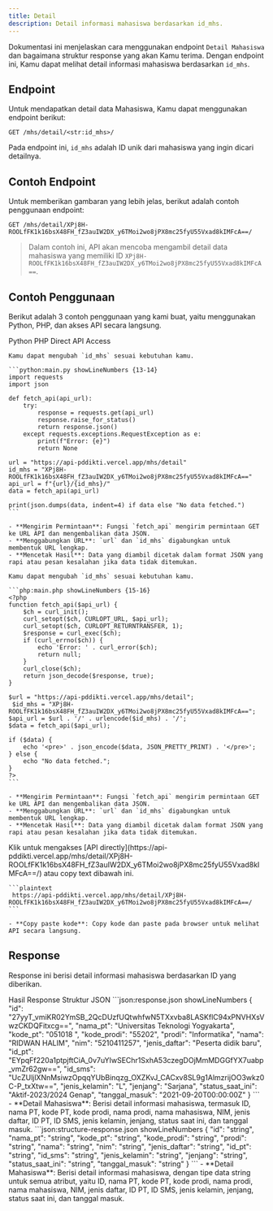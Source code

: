```yaml
---
title: Detail
description: Detail informasi mahasiswa berdasarkan id_mhs.
---
```


Dokumentasi ini menjelaskan cara menggunakan endpoint `Detail Mahasiswa` dan bagaimana struktur response yang akan Kamu terima. Dengan endpoint ini, Kamu dapat melihat detail informasi mahasiswa berdasarkan `id_mhs`.

## Endpoint

Untuk mendapatkan detail data Mahasiswa, Kamu dapat menggunakan endpoint berikut:

```plaintext
GET /mhs/detail/<str:id_mhs>/
```

Pada endpoint ini, `id_mhs` adalah ID unik dari mahasiswa yang ingin dicari detailnya.

## Contoh Endpoint

Untuk memberikan gambaran yang lebih jelas, berikut adalah contoh penggunaan endpoint:

```plaintext
GET /mhs/detail/XPj8H-ROOLfFK1k16bsX48FH_fZ3auIW2DX_y6TMoi2wo8jPX8mc25fyU55Vxad8kIMFcA==/
```

> Dalam contoh ini, API akan mencoba mengambil detail data mahasiswa yang memiliki ID `XPj8H-ROOLfFK1k16bsX48FH_fZ3auIW2DX_y6TMoi2wo8jPX8mc25fyU55Vxad8kIMFcA==`.

## Contoh Penggunaan

Berikut adalah 3 contoh penggunaan yang kami buat, yaitu menggunakan Python, PHP, dan akses API secara langsung.

<Tabs defaultValue="python" className="pt-5 pb-1">
  <TabsList>
    <TabsTrigger value="python">Python</TabsTrigger>
    <TabsTrigger value="php">PHP</TabsTrigger>
    <TabsTrigger value="direct">Direct API Access</TabsTrigger>
  </TabsList>
  <TabsContent value="python">

    Kamu dapat mengubah `id_mhs` sesuai kebutuhan kamu.

    ```python:main.py showLineNumbers {13-14}
    import requests
    import json

    def fetch_api(api_url):
        try:
            response = requests.get(api_url)
            response.raise_for_status()
            return response.json()
        except requests.exceptions.RequestException as e:
            print(f"Error: {e}")
            return None

    url = "https://api-pddikti.vercel.app/mhs/detail"
    id_mhs = "XPj8H-ROOLfFK1k16bsX48FH_fZ3auIW2DX_y6TMoi2wo8jPX8mc25fyU55Vxad8kIMFcA=="
    api_url = f"{url}/{id_mhs}/"
    data = fetch_api(api_url)

    print(json.dumps(data, indent=4) if data else "No data fetched.")
    ```

    - **Mengirim Permintaan**: Fungsi `fetch_api` mengirim permintaan GET ke URL API dan mengembalikan data JSON.
    - **Menggabungkan URL**: `url` dan `id_mhs` digabungkan untuk membentuk URL lengkap.
    - **Mencetak Hasil**: Data yang diambil dicetak dalam format JSON yang rapi atau pesan kesalahan jika data tidak ditemukan.
  </TabsContent>
  <TabsContent value="php">

    Kamu dapat mengubah `id_mhs` sesuai kebutuhan kamu.

    ```php:main.php showLineNumbers {15-16}
    <?php
    function fetch_api($api_url) {
        $ch = curl_init();
        curl_setopt($ch, CURLOPT_URL, $api_url);
        curl_setopt($ch, CURLOPT_RETURNTRANSFER, 1);
        $response = curl_exec($ch);
        if (curl_errno($ch)) {
            echo 'Error: ' . curl_error($ch);
            return null;
        }
        curl_close($ch);
        return json_decode($response, true);
    }

    $url = "https://api-pddikti.vercel.app/mhs/detail";
     $id_mhs = "XPj8H-ROOLfFK1k16bsX48FH_fZ3auIW2DX_y6TMoi2wo8jPX8mc25fyU55Vxad8kIMFcA==";
    $api_url = $url . '/' . urlencode($id_mhs) . '/';
    $data = fetch_api($api_url);

    if ($data) {
        echo '<pre>' . json_encode($data, JSON_PRETTY_PRINT) . '</pre>';
    } else {
        echo "No data fetched.";
    }
    ?>
    ```

    - **Mengirim Permintaan**: Fungsi `fetch_api` mengirim permintaan GET ke URL API dan mengembalikan data JSON.
    - **Menggabungkan URL**: `url` dan `id_mhs` digabungkan untuk membentuk URL lengkap.
    - **Mencetak Hasil**: Data yang diambil dicetak dalam format JSON yang rapi atau pesan kesalahan jika data tidak ditemukan.
  </TabsContent>
  <TabsContent value="direct">
    Klik untuk mengakses [API directly](https://api-pddikti.vercel.app/mhs/detail/XPj8H-ROOLfFK1k16bsX48FH_fZ3auIW2DX_y6TMoi2wo8jPX8mc25fyU55Vxad8kIMFcA==/) atau copy text dibawah ini.

    ```plaintext
     https://api-pddikti.vercel.app/mhs/detail/XPj8H-ROOLfFK1k16bsX48FH_fZ3auIW2DX_y6TMoi2wo8jPX8mc25fyU55Vxad8kIMFcA==/
    ```

    - **Copy paste kode**: Copy kode dan paste pada browser untuk melihat API secara langsung.
  </TabsContent>
</Tabs>

## Response

Response ini berisi detail informasi mahasiswa berdasarkan ID yang diberikan.

<Tabs defaultValue="hasil" className="pt-5 pb-1">
  <TabsList>
    <TabsTrigger value="hasil">Hasil Response</TabsTrigger>
    <TabsTrigger value="struktur">Struktur JSON</TabsTrigger>
  </TabsList>
  <TabsContent value="hasil">
    ```json:response.json showLineNumbers
    {
        "id": "27yyT_vmiKR02YmSB_2QcDUzfUQtwhfwN5TXxvba8LASKflC94xPNVHXsVwzCKDQFitxcg==",
        "nama_pt": "Universitas Teknologi Yogyakarta",
        "kode_pt": "051018  ",
        "kode_prodi": "55202",
        "prodi": "Informatika",
        "nama": "RIDWAN HALIM",
        "nim": "5210411257",
         "jenis_daftar": "Peserta didik baru",
        "id_pt": "EYpqFf220a1ptpjftCiA_0v7uYIwSEChr1SxhA53czegDOjMmMDGGfYX7uabp_vmZr62gw==",
        "id_sms": "UcZUljlXNnMsiwzOpqqYUbBinqzg_OXZKvJ_CACxv8SL9g1AlmzrijOO3wkz0C-P_txXtw==",
         "jenis_kelamin": "L",
        "jenjang": "Sarjana",
        "status_saat_ini": "Aktif-2023/2024 Genap",
        "tanggal_masuk": "2021-09-20T00:00:00Z"
    }
    ```
    - **Detail Mahasiswa**: Berisi detail informasi mahasiswa, termasuk ID, nama PT, kode PT, kode prodi, nama prodi, nama mahasiswa, NIM, jenis daftar, ID PT, ID SMS, jenis kelamin, jenjang, status saat ini, dan tanggal masuk.
  </TabsContent>
  <TabsContent value="struktur">
    ```json:structure-response.json showLineNumbers
    {
        "id": "string",
        "nama_pt": "string",
        "kode_pt": "string",
        "kode_prodi": "string",
        "prodi": "string",
        "nama": "string",
        "nim": "string",
        "jenis_daftar": "string",
         "id_pt": "string",
        "id_sms": "string",
        "jenis_kelamin": "string",
        "jenjang": "string",
        "status_saat_ini": "string",
        "tanggal_masuk": "string"
    }
    ```
     - **Detail Mahasiswa**: Berisi detail informasi mahasiswa, dengan tipe data string untuk semua atribut, yaitu ID, nama PT, kode PT, kode prodi, nama prodi, nama mahasiswa, NIM, jenis daftar, ID PT, ID SMS, jenis kelamin, jenjang, status saat ini, dan tanggal masuk.
  </TabsContent>
</Tabs>